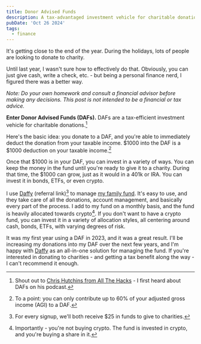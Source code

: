 ```yaml
---
title: Donor Advised Funds
description: A tax-advantaged investment vehicle for charitable donations.
pubDate: 'Oct 26 2024'
tags:
  - finance
---
```


It's getting close to the end of the year. During the holidays, lots of people are looking to donate to charity.

Until last year, I wasn't sure how to effectively do that. Obviously, you can just give cash, write a check, etc. - but being a personal finance nerd, I figured there was a better way.

_Note: Do your own homework and consult a financial advisor before making any decisions. This post is not intended to be a financial or tax advice._

**Enter Donor Advised Funds (DAFs).** DAFs are a tax-efficient investment vehicle for charitable donations.[^4]

Here's the basic idea: you donate to a DAF, and you're able to immediately deduct the donation from your taxable income. $1000 into the DAF is a $1000 deduction on your taxable income.[^3]

Once that $1000 is in your DAF, you can invest in a variety of ways. You can keep the money in the fund until you're ready to give it to a charity. During that time, the $1000 can grow, just as it would in a 401k or IRA. You can invest it in bonds, ETFs, or even crypto. 

I use [Daffy](https://www.daffy.org/kristian/invite) (referral link)[^1] to manage [my family fund](https://freemanfamilyfund.com). It's easy to use, and they take care of all the donations, account management, and basically every part of the process. I add to my fund on a monthly basis, and the fund is heavily allocated towards crypto[^2]. If you don't want to have a crypto fund, you can invest it in a variety of allocation styles, all centering around cash, bonds, ETFs, with varying degrees of risk.

It was my first year using a DAF in 2023, and it was a great result. I'll be increasing my donations into my DAF over the next few years, and I'm happy with [Daffy](https://www.daffy.org/kristian/invite) as an all-in-one solution for managing the fund. If you're interested in donating to charities - and getting a tax benefit along the way - I can't recommend it enough.

[^1]: For every signup, we'll both receive $25 in funds to give to charities.
[^2]: Importantly - you're not buying crypto. The fund is invested in crypto, and you're buying a share in it.
[^3]: To a point: you can only contribute up to 60% of your adjusted gross income (AGI) to a DAF.
[^4]: Shout out to [Chris Hutchins from All The Hacks](https://www.chrishutchins.com/) - I first heard about DAFs on his podcast.
